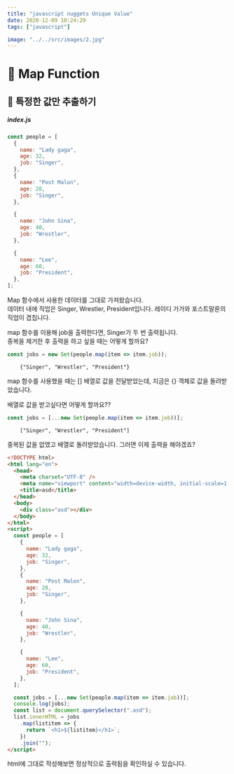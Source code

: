 ```yaml
---
title: "javascript nuggets Unique Value"
date: 2020-12-09 10:24:29
tags: ["javascript"]

image: "../../src/images/2.jpg"
---
```


# 🚀 Map Function

## 🔨 특정한 값만 추출하기

##### index.js

```js
const people = [
  {
    name: "Lady gaga",
    age: 32,
    job: "Singer",
  },
  {
    name: "Post Malon",
    age: 28,
    job: "Singer",
  },

  {
    name: "John Sina",
    age: 40,
    job: "Wrestler",
  },

  {
    name: "Lee",
    age: 60,
    job: "President",
  },
];
```

Map 함수에서 사용한 데이터를 그대로 가져왔습니다.  
데이터 내에 직업은 Singer, Wrestler, President입니다.
레이디 가가와 포스트말론의 직업이 겹칩니다.

map 함수를 이용해 job을 출력한다면, Singer가 두 번 출력됩니다.  
중복을 제거한 후 출력을 하고 싶을 때는 어떻게 할까요?

```js
const jobs = new Set(people.map(item => item.job));
```

```console
    {"Singer", "Wrestler", "President"}

```

map 함수를 사용했을 때는 [] 배열로 값을 전달받았는데,
지금은 {} 객체로 값을 돌려받았습니다.

배열로 값을 받고싶다면 어떻게 할까요??

```js
const jobs = [...new Set(people.map(item => item.job))];
```

```console
    ["Singer", "Wrestler", "President"]
```

중복된 값을 없앴고 배열로 돌려받았습니다.
그러면 이제 출력을 해야겠죠?

```html
<!DOCTYPE html>
<html lang="en">
  <head>
    <meta charset="UTF-8" />
    <meta name="viewport" content="width=device-width, initial-scale=1.0" />
    <title>asd</title>
  </head>
  <body>
    <div class="asd"></div>
  </body>
</html>
<script>
  const people = [
    {
      name: "Lady gaga",
      age: 32,
      job: "Singer",
    },
    {
      name: "Post Malon",
      age: 28,
      job: "Singer",
    },

    {
      name: "John Sina",
      age: 40,
      job: "Wrestler",
    },

    {
      name: "Lee",
      age: 60,
      job: "President",
    },
  ];

  const jobs = [...new Set(people.map(item => item.job))];
  console.log(jobs);
  const list = document.querySelector(".asd");
  list.innerHTML = jobs
    .map(listitem => {
      return `<h1>${listitem}</h1>`;
    })
    .join("");
</script>
```

html에 그대로 작성해보면 정상적으로 출력됨을 확인하실 수 있습니다.
